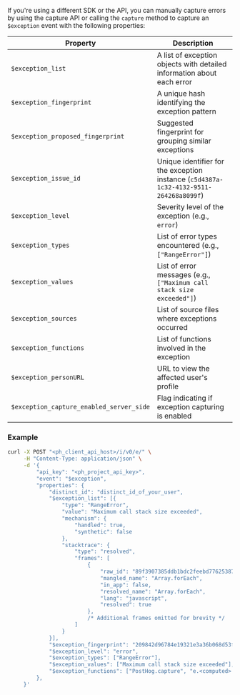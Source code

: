 If you're using a different SDK or the API, you can manually capture errors by using the capture API or calling the `capture` method to capture an `$exception` event with the following properties:

| Property | Description |
|----------|-------------|
| `$exception_list` | A list of exception objects with detailed information about each error |
| `$exception_fingerprint` | A unique hash identifying the exception pattern |
| `$exception_proposed_fingerprint` | Suggested fingerprint for grouping similar exceptions |
| `$exception_issue_id` | Unique identifier for the exception instance (`c5d4387a-1c32-4132-9511-264268a8099f`) |
| `$exception_level` | Severity level of the exception (e.g., `error`) |
| `$exception_types` | List of error types encountered (e.g., `["RangeError"]`) |
| `$exception_values` | List of error messages (e.g., `["Maximum call stack size exceeded"]`) |
| `$exception_sources` | List of source files where exceptions occurred |
| `$exception_functions` | List of functions involved in the exception |
| `$exception_personURL` | URL to view the affected user's profile |
| `$exception_capture_enabled_server_side` | Flag indicating if exception capturing is enabled |

### Example
```bash
curl -X POST "<ph_client_api_host>/i/v0/e/" \
     -H "Content-Type: application/json" \
     -d '{
         "api_key": "<ph_project_api_key>",
         "event": "$exception",
         "properties": {
             "distinct_id": "distinct_id_of_your_user",
             "$exception_list": [{
                 "type": "RangeError",
                 "value": "Maximum call stack size exceeded",
                 "mechanism": {
                     "handled": true,
                     "synthetic": false
                 },
                 "stacktrace": {
                     "type": "resolved",
                     "frames": [
                         {
                             "raw_id": "89f3907385ddb1bdc2feebd77625387d685e3da2f9a68bcf2634e3b3b39122e51f895e5c880def374525c558899b2e90eed214900ff9c8f949243e4b79eb32a9",
                             "mangled_name": "Array.forEach",
                             "in_app": false,
                             "resolved_name": "Array.forEach",
                             "lang": "javascript",
                             "resolved": true
                         },
                         /* Additional frames omitted for brevity */
                     ]
                 }
             }],
             "$exception_fingerprint": "209842d96784e19321e3a36b068d53fff7a01ebcb1da9e98df35c4c49db0b4f3b62aea7ee25a714470e61f8d36b4716f227f241c153477e5fa9adfda64ce9f71",
             "$exception_level": "error",
             "$exception_types": ["RangeError"],
             "$exception_values": ["Maximum call stack size exceeded"],
             "$exception_functions": ["PostHog.capture", "e.<computed> [as getActiveMatchingSurveys]", "eachArray", "Array.forEach", "PostHog._hasBootstrappedFeatureFlags"],
         },
     }'
```